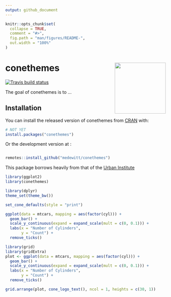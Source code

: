 ```yaml
---
output: github_document
---
```


<!-- README.md is generated from README.Rmd. Please edit that file -->

```r
knitr::opts_chunk$set(
  collapse = TRUE,
  comment = "#>",
  fig.path = "man/figures/README-",
  out.width = "100%"
)
```
# conethemes <img src="man/figures/hexsticker.png" align="right" height="160"/>

<!-- badges: start -->
[![Travis build status](https://travis-ci.org/medewitt/conethemes.svg?branch=master)](https://travis-ci.org/medewitt/conethemes)
<!-- badges: end -->

The goal of conethemes is to ...

## Installation

You can install the released version of conethemes from [CRAN](https://CRAN.R-project.org) with:

``` r
# NOT YET
install.packages("conethemes")
```

Or the development version at :

``` r

remotes::install_github("medewitt/conethemes")

```

This package borrows heavily from that of the [Urban Institute](https://github.com/UI-Research/urbnthemes)

```r
library(ggplot2)
library(conethemes)
```


```r
library(dplyr)
theme_set(theme_bw())

set_cone_defaults(style = "print")

ggplot(data = mtcars, mapping = aes(factor(cyl))) +
  geom_bar() + 
  scale_y_continuous(expand = expand_scale(mult = c(0, 0.1))) +
  labs(x = "Number of Cylinders",
       y = "Count") +
  remove_ticks()
```

```r
library(grid)
library(gridExtra)
plot <- ggplot(data = mtcars, mapping = aes(factor(cyl))) +
  geom_bar() + 
  scale_y_continuous(expand = expand_scale(mult = c(0, 0.1))) +
  labs(x = "Number of Cylinders",
       y = "Count") +
  remove_ticks()

grid.arrange(plot, cone_logo_text(), ncol = 1, heights = c(30, 1))
```



